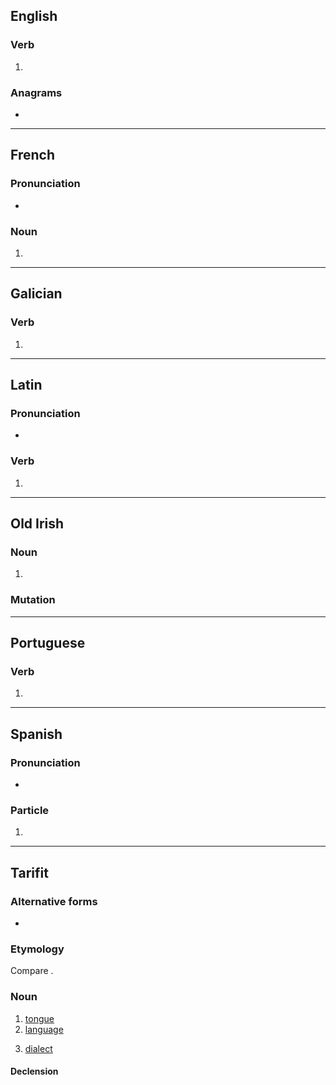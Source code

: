 {{also|IRES|Irēs}}
==English==

===Verb===
{{head|en|verb form}}

# {{en-third-person singular of|ire}}

===Anagrams===
* {{anagrams|en|a=eirs|EIRs|Eris|Iser|SIer|Seri|eirs|reis|rise|sire}}

----

==French==

===Pronunciation===
* {{fr-IPA}}

===Noun===
{{head|fr|noun plural form|g=f}}

# {{plural of|fr|ire}}

----

==Galician==

===Verb===
{{gl-verb-form}}

# {{inflection of|gl|ir||2|s|pr|inf}}

----

==Latin==

===Pronunciation===
* {{la-IPA|īrēs}}

===Verb===
{{la-verb-form|īrēs}}

# {{inflection of|la|eō||2|s|impf|actv|subj}}

----

==Old Irish==

===Noun===
{{sga-noun|f|irisse}}

# {{alt sp|sga|iress}}

===Mutation===
{{sga-mutation|i|res}}

----

==Portuguese==

===Verb===
{{head|pt|verb form}}

# {{pt-verb-form-of|irar}}

----

==Spanish==

===Pronunciation===
* {{es-IPA}}

===Particle===
{{head|es|particle}}

# {{only used in|es|ires y venires}}

----

==Tarifit==

===Alternative forms===
* {{alter|rif|ⵉⵔⴻⵙ|iřes|iles}}

===Etymology===
Compare {{cog|kab|iles|t=tongue}}.

===Noun===
{{rif-noun|m|irsawen}}
# [[tongue]]
# [[language]]
#:{{syn|rif|tutlayt|awar}}
# [[dialect]]

====Declension====
{{rif-decl-noun|ires|irsawen|yires|yirsawen|tirest||tirsawin|}}

{{c|rif|Anatomy}}